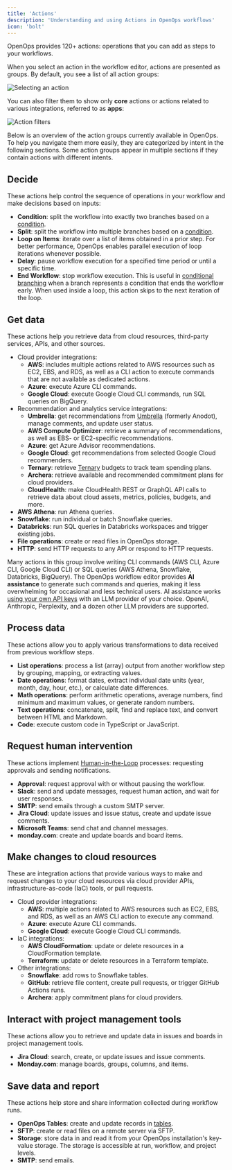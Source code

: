 ```yaml
---
title: 'Actions'
description: 'Understanding and using Actions in OpenOps workflows'
icon: 'bolt'
---
```


OpenOps provides 120+ actions: operations that you can add as steps to your workflows.

When you select an action in the workflow editor, actions are presented as groups. By default, you see a list of all action groups:

![Selecting an action](/images/workflow-editor-select-action.png)

You can also filter them to show only **core** actions or actions related to various integrations, referred to as **apps**:

![Action filters](/images/worklow-editor-actions-filter.png)

Below is an overview of the action groups currently available in OpenOps. To help you navigate them more easily, they are categorized by intent in the following sections. Some action groups appear in multiple sections if they contain actions with different intents.

## Decide

These actions help control the sequence of operations in your workflow and make decisions based on inputs:

* **Condition**: split the workflow into exactly two branches based on a [condition](/workflow-management/conditional-branching/).
* **Split**: split the workflow into multiple branches based on a [condition](/workflow-management/conditional-branching/).
* **Loop on Items**: iterate over a list of items obtained in a prior step. For better performance, OpenOps enables parallel execution of loop iterations whenever possible.
* **Delay**: pause workflow execution for a specified time period or until a specific time.
* **End Workflow**: stop workflow execution. This is useful in [conditional branching](/workflow-management/conditional-branching/) when a branch represents a condition that ends the workflow early. When used inside a loop, this action skips to the next iteration of the loop.

## Get data

These actions help you retrieve data from cloud resources, third-party services, APIs, and other sources.

* Cloud provider integrations:
    * **AWS**: includes multiple actions related to AWS resources such as EC2, EBS, and RDS, as well as a CLI action to execute commands that are not available as dedicated actions.
    * **Azure**: execute Azure CLI commands.
    * **Google Cloud**: execute Google Cloud CLI commands, run SQL queries on BigQuery.
* Recommendation and analytics service integrations:
    * **Umbrella**: get recommendations from [Umbrella](https://umbrellacost.com/) (formerly Anodot), manage comments, and update user status.
    * **AWS Compute Optimizer**: retrieve a summary of recommendations, as well as EBS- or EC2-specific recommendations.
    * **Azure**: get Azure Advisor recommendations.
    * **Google Cloud**: get recommendations from selected Google Cloud recommenders.
    * **Ternary**: retrieve [Ternary](https://ternary.app/) budgets to track team spending plans.
    * **Archera**: retrieve available and recommended commitment plans for cloud providers.
    * **CloudHealth**: make CloudHealth REST or GraphQL API calls to retrieve data about cloud assets, metrics, policies, budgets, and more.
* **AWS Athena**: run Athena queries.
* **Snowflake**: run individual or batch Snowflake queries.
* **Databricks**: run SQL queries in Databricks workspaces and trigger existing jobs.
* **File operations**: create or read files in OpenOps storage.
* **HTTP**: send HTTP requests to any API or respond to HTTP requests.

Many actions in this group involve writing CLI commands (AWS CLI, Azure CLI, Google Cloud CLI) or SQL queries (AWS Athena, Snowflake, Databricks, BigQuery). The OpenOps workflow editor provides **AI assistance** to generate such commands and queries, making it less overwhelming for occasional and less technical users. AI assistance works [using your own API keys](/cloud-access/llm-connections) with an LLM provider of your choice. OpenAI, Anthropic, Perplexity, and a dozen other LLM providers are supported.

## Process data

These actions allow you to apply various transformations to data received from previous workflow steps.

* **List operations**: process a list (array) output from another workflow step by grouping, mapping, or extracting values.
* **Date operations**: format dates, extract individual date units (year, month, day, hour, etc.), or calculate date differences.
* **Math operations**: perform arithmetic operations, average numbers, find minimum and maximum values, or generate random numbers.
* **Text operations**: concatenate, split, find and replace text, and convert between HTML and Markdown.
* **Code**: execute custom code in TypeScript or JavaScript.

## Request human intervention

These actions implement [Human-in-the-Loop](/workflow-management/human-in-the-loop/) processes: requesting approvals and sending notifications.

* **Approval**: request approval with or without pausing the workflow.
* **Slack**: send and update messages, request human action, and wait for user responses.
* **SMTP**: send emails through a custom SMTP server.
* **Jira Cloud**: update issues and issue status, create and update issue comments.
* **Microsoft Teams**: send chat and channel messages.
* **monday.com**: create and update boards and board items.

## Make changes to cloud resources

These are integration actions that provide various ways to make and request changes to your cloud resources via cloud provider APIs, infrastructure-as-code (IaC) tools, or pull requests.

* Cloud provider integrations:
    * **AWS**: multiple actions related to AWS resources such as EC2, EBS, and RDS, as well as an AWS CLI action to execute any command.
    * **Azure**: execute Azure CLI commands.
    * **Google Cloud**: execute Google Cloud CLI commands.
* IaC integrations:
    * **AWS CloudFormation**: update or delete resources in a CloudFormation template.
    * **Terraform**: update or delete resources in a Terraform template.
* Other integrations:
    * **Snowflake**: add rows to Snowflake tables.
    * **GitHub**: retrieve file content, create pull requests, or trigger GitHub Actions runs.
    * **Archera**: apply commitment plans for cloud providers.

## Interact with project management tools

These actions allow you to retrieve and update data in issues and boards in project management tools.

* **Jira Cloud**: search, create, or update issues and issue comments.
* **Monday.com**: manage boards, groups, columns, and items.

## Save data and report

These actions help store and share information collected during workflow runs.

* **OpenOps Tables**: create and update records in [tables](/reporting-analytics/tables/).
* **SFTP**: create or read files on a remote server via SFTP.
* **Storage**: store data in and read it from your OpenOps installation's key-value storage. The storage is accessible at run, workflow, and project levels.
* **SMTP**: send emails.

